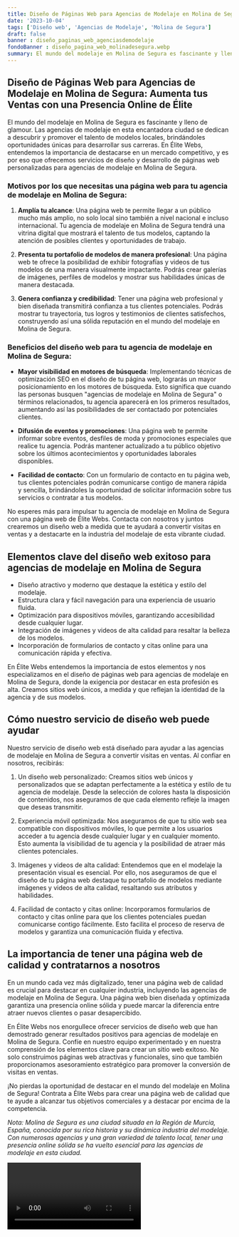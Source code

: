 ```yaml
---
title: Diseño de Páginas Web para Agencias de Modelaje en Molina de Segura
date: '2023-10-04'
tags: ['Diseño web', 'Agencias de Modelaje', 'Molina de Segura']
draft: false
banner : diseño_paginas_web_agenciasdemodelaje
fondoBanner : diseño_pagina_web_molinadesegura.webp
summary: El mundo del modelaje en Molina de Segura es fascinante y lleno de glamour. Las agencias de modelaje en esta encantadora ciudad se dedican a descubrir y promover el talento de modelos locales, brindándoles oportunidades únicas para desarrollar sus carreras. En Élite Webs, entendemos la importancia de destacarse en un mercado competitivo, y es por eso que ofrecemos servicios de diseño y desarrollo de páginas web personalizadas para agencias de modelaje en Molina de Segura.
---
```


## **Diseño de Páginas Web para Agencias de Modelaje en Molina de Segura: Aumenta tus Ventas con una Presencia Online de Élite**

El mundo del modelaje en Molina de Segura es fascinante y lleno de glamour. Las agencias de modelaje en esta encantadora ciudad se dedican a descubrir y promover el talento de modelos locales, brindándoles oportunidades únicas para desarrollar sus carreras. En Élite Webs, entendemos la importancia de destacarse en un mercado competitivo, y es por eso que ofrecemos servicios de diseño y desarrollo de páginas web personalizadas para agencias de modelaje en Molina de Segura.

### **Motivos por los que necesitas una página web para tu agencia de modelaje en Molina de Segura:**

1. **Amplía tu alcance**: Una página web te permite llegar a un público mucho más amplio, no solo local sino también a nivel nacional e incluso internacional. Tu agencia de modelaje en Molina de Segura tendrá una vitrina digital que mostrará el talento de tus modelos, captando la atención de posibles clientes y oportunidades de trabajo.

2. **Presenta tu portafolio de modelos de manera profesional**: Una página web te ofrece la posibilidad de exhibir fotografías y videos de tus modelos de una manera visualmente impactante. Podrás crear galerías de imágenes, perfiles de modelos y mostrar sus habilidades únicas de manera destacada.

3. **Genera confianza y credibilidad**: Tener una página web profesional y bien diseñada transmitirá confianza a tus clientes potenciales. Podrás mostrar tu trayectoria, tus logros y testimonios de clientes satisfechos, construyendo así una sólida reputación en el mundo del modelaje en Molina de Segura.

### **Beneficios del diseño web para tu agencia de modelaje en Molina de Segura:**

- **Mayor visibilidad en motores de búsqueda**: Implementando técnicas de optimización SEO en el diseño de tu página web, lograrás un mayor posicionamiento en los motores de búsqueda. Esto significa que cuando las personas busquen "agencias de modelaje en Molina de Segura" o términos relacionados, tu agencia aparecerá en los primeros resultados, aumentando así las posibilidades de ser contactado por potenciales clientes.

- **Difusión de eventos y promociones**: Una página web te permite informar sobre eventos, desfiles de moda y promociones especiales que realice tu agencia. Podrás mantener actualizado a tu público objetivo sobre los últimos acontecimientos y oportunidades laborales disponibles.

- **Facilidad de contacto**: Con un formulario de contacto en tu página web, tus clientes potenciales podrán comunicarse contigo de manera rápida y sencilla, brindándoles la oportunidad de solicitar información sobre tus servicios o contratar a tus modelos.

No esperes más para impulsar tu agencia de modelaje en Molina de Segura con una página web de Élite Webs. Contacta con nosotros y juntos crearemos un diseño web a medida que te ayudará a convertir visitas en ventas y a destacarte en la industria del modelaje de esta vibrante ciudad.

<GifSeo />

<Cta />

## Elementos clave del diseño web exitoso para agencias de modelaje en Molina de Segura

- Diseño atractivo y moderno que destaque la estética y estilo del modelaje.
- Estructura clara y fácil navegación para una experiencia de usuario fluida.
- Optimización para dispositivos móviles, garantizando accesibilidad desde cualquier lugar.
- Integración de imágenes y videos de alta calidad para resaltar la belleza de los modelos.
- Incorporación de formularios de contacto y citas online para una comunicación rápida y efectiva.

En Élite Webs entendemos la importancia de estos elementos y nos especializamos en el diseño de páginas web para agencias de modelaje en Molina de Segura, donde la exigencia por destacar en esta profesión es alta. Creamos sitios web únicos, a medida y que reflejan la identidad de la agencia y de sus modelos.

## Cómo nuestro servicio de diseño web puede ayudar

Nuestro servicio de diseño web está diseñado para ayudar a las agencias de modelaje en Molina de Segura a convertir visitas en ventas. Al confiar en nosotros, recibirás:

1. Un diseño web personalizado: Creamos sitios web únicos y personalizados que se adaptan perfectamente a la estética y estilo de tu agencia de modelaje. Desde la selección de colores hasta la disposición de contenidos, nos aseguramos de que cada elemento refleje la imagen que deseas transmitir.

2. Experiencia móvil optimizada: Nos aseguramos de que tu sitio web sea compatible con dispositivos móviles, lo que permite a los usuarios acceder a tu agencia desde cualquier lugar y en cualquier momento. Esto aumenta la visibilidad de tu agencia y la posibilidad de atraer más clientes potenciales.

3. Imágenes y videos de alta calidad: Entendemos que en el modelaje la presentación visual es esencial. Por ello, nos aseguramos de que el diseño de tu página web destaque tu portafolio de modelos mediante imágenes y videos de alta calidad, resaltando sus atributos y habilidades.

4. Facilidad de contacto y citas online: Incorporamos formularios de contacto y citas online para que los clientes potenciales puedan comunicarse contigo fácilmente. Esto facilita el proceso de reserva de modelos y garantiza una comunicación fluida y efectiva.

## La importancia de tener una página web de calidad y contratarnos a nosotros

En un mundo cada vez más digitalizado, tener una página web de calidad es crucial para destacar en cualquier industria, incluyendo las agencias de modelaje en Molina de Segura. Una página web bien diseñada y optimizada garantiza una presencia online sólida y puede marcar la diferencia entre atraer nuevos clientes o pasar desapercibido.

En Élite Webs nos enorgullece ofrecer servicios de diseño web que han demostrado generar resultados positivos para agencias de modelaje en Molina de Segura. Confíe en nuestro equipo experimentado y en nuestra comprensión de los elementos clave para crear un sitio web exitoso. No solo construimos páginas web atractivas y funcionales, sino que también proporcionamos asesoramiento estratégico para promover la conversión de visitas en ventas.

¡No pierdas la oportunidad de destacar en el mundo del modelaje en Molina de Segura! Contrata a Élite Webs para crear una página web de calidad que te ayude a alcanzar tus objetivos comerciales y a destacar por encima de la competencia.

*Nota: Molina de Segura es una ciudad situada en la Región de Murcia, España, conocida por su rica historia y su dinámica industria del modelaje. Con numerosas agencias y una gran variedad de talento local, tener una presencia online sólida se ha vuelto esencial para las agencias de modelaje en esta ciudad.*

<Video />

<CtaBot job='Agencias de Modelaje' city='Molina de Segura'/>

<Gmaps query='Molina de Segura+españa+maps' />
